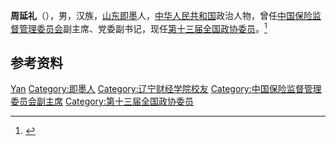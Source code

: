 '''周延礼'''（{{bd|1956年|6月|}}），男，汉族，[[山东|山东]][[即墨|即墨]]人，[[中华人民共和国|中华人民共和国]]政治人物，曾任[[中国保险监督管理委员会|中国保险监督管理委员会]]副主席、党委副书记，现任[[第十三届全国政协委员|第十三届全国政协委员]]。<ref>{{Cite web|title=周延礼|url=http://www.ccg.org.cn/archives/55895|accessdate=2020-10-04|work=全球化智库|archive-date=2020-12-21|archive-url=https://web.archive.org/web/20201221201734/http://www.ccg.org.cn/archives/55895|dead-url=no}}</ref>

== 参考资料 ==
{{reflist}}

{{中国人物小作品}}

{{Authority control}}
{{DEFAULTSORT:Zhou周}}
[[Category:周姓|Yan]]
[[Category:即墨人|Category:即墨人]]
[[Category:辽宁财经学院校友|Category:辽宁财经学院校友]]
[[Category:中国保险监督管理委员会副主席|Category:中国保险监督管理委员会副主席]]
[[Category:第十三届全国政协委员|Category:第十三届全国政协委员]]